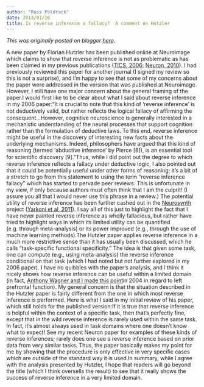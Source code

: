 ```yaml
---
author: "Russ Poldrack"
date: 2013/01/16
title: Is reverse inference a fallacy?  A comment on Hutzler
---
```


*This was originally posted on blogger [here](https://russpoldrack.blogspot.com/2013/01/is-reverse-inference-fallacy-comment-on.html)*.

A new paper by Florian Hutzler has been published online at Neuroimage which claims to show that reverse inference is not as problematic as has been claimed in my previous publications ([TICS, 2006](http://www.ncbi.nlm.nih.gov/pubmed/16406760); [Neuron, 2010](http://www.ncbi.nlm.nih.gov/pubmed/22153367)).  I had previously reviewed this paper for another journal (I signed my review so this is not a surprise), and I'm happy to see that some of my concerns about the paper were addressed in the version that was published at Neuroimage.  However, I still have one major concern about the general framing of the paper.I would first like to be clear about what I said about reverse inference in my 2006 paper:"It is crucial to note that this kind of ‘reverse inference’ is not deductively valid, but rather reﬂects the logical fallacy of afﬁrming the consequent...However, cognitive neuroscience is generally interested in a mechanistic understanding of the neural processes that support cognition rather than the formulation of deductive laws. To this end, reverse inference might be useful in the discovery of interesting new facts about the underlying mechanisms. Indeed, philosophers have argued that this kind of reasoning (termed ‘abductive inference’ by Pierce [8]), is an essential tool for scientiﬁc discovery [9]."Thus, while I did point out the degree to which reverse inference reflects a fallacy under deductive logic, I also pointed out that it could be potentially useful under other forms of reasoning; it's a bit of a stretch to go from this statement to using the term "reverse inference fallacy" which has started to pervade peer reviews.  This is unfortunate in my view, if only because authors must often think that I am the culprit!  (I assure you all that I would never use this phrase in a review.) The potential utility of reverse inference has been further cashed out in the [Neurosynth](http://www.neurosynth.org/) project ([Yarkoni et al, 2011](http://www.ncbi.nlm.nih.gov/pmc/articles/PMC3146590/)).  I say all of this just to highlight the fact that I have never painted reverse inference as wholly fallacious, but rather have tried to highlight ways in which its limited utility can be quantified (e.g. through meta-analysis) or its power improved (e.g., through the use of machine learning methods).The Hutzler paper applies reverse inference in a much more restrictive sense than it has usually been discussed, which he calls "task-specific functional specificity."  The idea is that given some task, one can compute (e.g., using meta-analysis) the reverse inference conditional on that task (which I had noted but not further explored in my 2006 paper).  I have no quibbles with the paper's analysis, and I think it nicely shows how reverse inference can be useful within a limited domain (in fact, [Anthony Wagner and I made this point ](http://www.poldracklab.org/Publications/pdf/poldrack_wagner_CDPS_2004.pdf)in 2004 in regard to left prefrontal function). My general concern is that the situation described in the Hutzler paper is fairly different from the one in which most reverse inference is performed.  Here is what I said in my initial review of his paper, which still holds for the published version:If it is true that reverse inference is helpful within the context of a specific task, then that’s perfectly fine, except that in the wild reverse inference is rarely used within the same task.  In fact, it’s almost always used in task domains where one doesn’t know what to expect!  See my recent Neuron paper for examples of these kinds of reverse inferences; rarely does one see a reverse inference based on prior data from very similar tasks.  Thus, the paper basically makes my point for me by showing that the procedure is only effective in very specific cases which are outside of the standard way it is used.In summary, while I agree with the analysis presented by Hutzler, I hope that readers will go beyond the title (which I think oversells the result) to see that it really shows the success of reverse inference in a very limited domain.